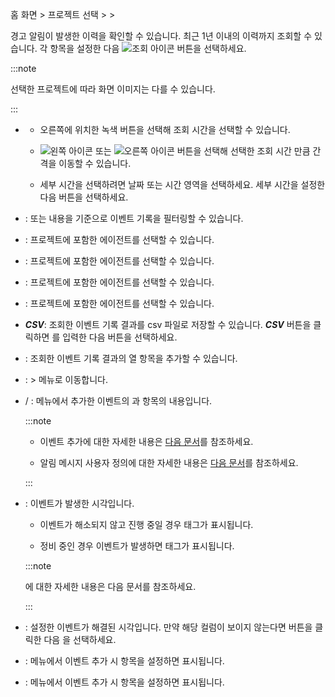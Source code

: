홈 화면 &gt; 프로젝트 선택 &gt; <Cmdname sid="event_statistic" className="uitext" /> &gt; <Cmdname sid="event_history" className="uitext" />

경고 알림이 발생한 이력을 확인할 수 있습니다. 최근 1년 이내의 이력까지 조회할 수 있습니다. 각 항목을 설정한 다음 ![조회 아이콘](/img/ico-btn-search.png) 버튼을 선택하세요.

<InDoc product='java,php,nodejs,python,dotnet,golang,log'><ImgLang img='event-history.png' desc='이벤트 기록' /></InDoc>

<InDoc product='kubernetes'><ImgLang img='k8s-event-history.png' desc='이벤트 기록' /></InDoc>

<InDoc product='postgresql,oracle,mysql,mssql,tibero,cubrid,altibase,redis,mongodb,oracle-pro,oracle-v1'><ImgLang img='db-event-history.png' desc='이벤트 기록' /></InDoc>

<InDoc product='browser'><ImgLang img='browser-event-history.png' desc='이벤트 기록' /></InDoc>

<InDoc product='npm'><ImgLang img='npm-event-history.png' desc='이벤트 기록' /></InDoc>

<InDoc product='amazon-cloudwatch,amazon-ecs,aws-log,azure,ncloud,oracle-cloud'><ImgLang img='cloud-event-history.png' desc='이벤트 기록' /></InDoc>

:::note

선택한 프로젝트에 따라 화면 이미지는 다를 수 있습니다.

:::

* <Cmdname sid="time_selector" className="uitext" />

  * 오른쪽에 위치한 녹색 버튼을 선택해 조회 시간을 선택할 수 있습니다.

  * ![왼쪽 아이콘](/img/left-arrow.svg) 또는 ![오른쪽 아이콘](/img/right-arrow.svg) 버튼을 선택해 선택한 조회 시간 만큼 간격을 이동할 수 있습니다.

  * 세부 시간을 선택하려면 날짜 또는 시간 영역을 선택하세요. 세부 시간을 설정한 다음 <Cmdname sid="apply" className="uitext" /> 버튼을 선택하세요.

* <Cmdname sid="filter" className="uitext" />: <Cmdname sid="title" className="uitext" /> 또는 <Cmdname sid="message" className="uitext" /> 내용을 기준으로 이벤트 기록을 필터링할 수 있습니다.

<InDoc product='java,php,nodejs,python,dotnet,golang,log'>

* <Cmdname sid="application" className="uitext" />: 프로젝트에 포함한 에이전트를 선택할 수 있습니다.

</InDoc>

<InDoc product='postgresql,oracle,mysql,mssql,tibero,cubrid,altibase,redis,mongodb,oracle-v1'>

* <Cmdname sid="database" className="uitext" />: 프로젝트에 포함한 에이전트를 선택할 수 있습니다.

</InDoc>

<InDoc product='kubernetes'>

* <Cmdname sid="container" className="uitext" />: 프로젝트에 포함한 에이전트를 선택할 수 있습니다.

</InDoc>

<InDoc product='browser,npm,amazon-cloudwatch,amazon-ecs,aws-log,azure,ncloud,oracle-cloud'>

* <Cmdname sid="agent" className="uitext" />: 프로젝트에 포함한 에이전트를 선택할 수 있습니다.

</InDoc>

* ***CSV***: 조회한 이벤트 기록 결과를 csv 파일로 저장할 수 있습니다. ***CSV*** 버튼을 클릭하면 <Cmdname sid="maximum_csv_lines" className="uitext" />를 입력한 다음 <Cmdname sid="download" className="uitext" /> 버튼을 선택하세요.

* <Cmdname sid="column_select" className="uitext" />: 조회한 이벤트 기록 결과의 열 항목을 추가할 수 있습니다.

* <Cmdname sid="event_setting" className="uitext" />: <Cmdname sid="event_statistic" className="uitext" /> &gt; <Cmdname sid="event_setting" className="uitext" /> 메뉴로 이동합니다.

* <Cmdname sid="title" className="uitext" /> / <Cmdname sid="message" className="uitext" />: <Cmdname sid="event_setting" className="uitext" /> 메뉴에서 추가한 이벤트의 <Cmdname sid="event_name" className="uitext" />과 <Cmdname sid="message" className="uitext" /> 항목의 내용입니다.

  <Xclude product="amazon-cloudwatch,amazon-ecs,aws-log,azure,browser,log,ncloud,npm,oracle-cloud">

  :::note

  * 이벤트 추가에 대한 자세한 내용은 [다음 문서](metric-warning-notice)를 참조하세요.

  * 알림 메시지 사용자 정의에 대한 자세한 내용은 [다음 문서](set-notification-message)를 참조하세요.

  :::

  </Xclude>

* <Cmdname sid="event_time" className="uitext" />: 이벤트가 발생한 시각입니다. 

  * 이벤트가 해소되지 않고 진행 중일 경우 <Cmdname sid="in_progress" className="uitext" /> 태그가 표시됩니다.

  * 정비 중인 경우 이벤트가 발생하면 <Cmdname sid="ITM07315" className="uitext" /> 태그가 표시됩니다.

  :::note

  <Cmdname sid="sms_maintenance" className="uitext" />에 대한 자세한 내용은 <Link to="../management/maintenance">다음 문서</Link>를 참조하세요.

  :::

* <Cmdname sid="TTL06583" className="uitext" />: 설정한 이벤트가 해결된 시각입니다. 만약 해당 컬럼이 보이지 않는다면 <Cmdname sid="column_select" className="uitext" /> 버튼을 클릭한 다음 <Cmdname sid="TTL06583" className="uitext" />을 선택하세요.

<Xclude product="postgresql,oracle,mysql,mssql,tibero,cubrid,altibase,redis,mongodb,oracle-v1">

* <Cmdname sid="application" className="uitext" />: <Cmdname sid="event_setting" className="uitext" /> 메뉴에서 이벤트 추가 시 <Cmdname sid="alert_object_filtering" className="uitext" /> 항목을 설정하면 표시됩니다.

</Xclude>

<InDoc product='postgresql,oracle,mysql,mssql,tibero,cubrid,altibase,redis,mongodb,oracle-v1'>

* <Cmdname sid="instance" className="uitext" />: <Cmdname sid="event_setting" className="uitext" /> 메뉴에서 이벤트 추가 시 <Cmdname sid="alert_object_filtering" className="uitext" /> 항목을 설정하면 표시됩니다.

</InDoc>